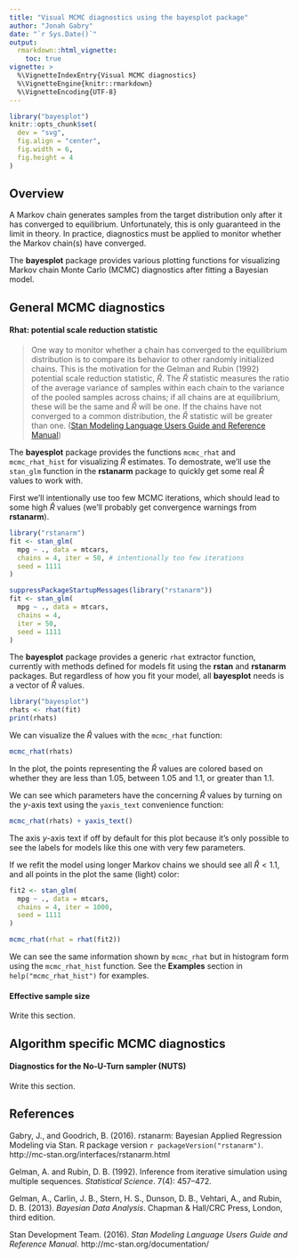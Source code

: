 ```yaml
---
title: "Visual MCMC diagnostics using the bayesplot package"
author: "Jonah Gabry"
date: "`r Sys.Date()`"
output: 
  rmarkdown::html_vignette:
    toc: true
vignette: >
  %\VignetteIndexEntry{Visual MCMC diagnostics}
  %\VignetteEngine{knitr::rmarkdown}
  %\VignetteEncoding{UTF-8}
---
```


```r
library("bayesplot")
knitr::opts_chunk$set(
  dev = "svg",
  fig.align = "center",
  fig.width = 6,
  fig.height = 4
)
```

## Overview

A Markov chain generates samples from the target distribution only after it has
converged to equilibrium. Unfortunately, this is only guaranteed in the limit
in theory. In practice, diagnostics must be applied to monitor whether the
Markov chain(s) have converged.

The __bayesplot__ package provides various plotting functions for visualizing 
Markov chain Monte Carlo (MCMC) diagnostics after fitting a Bayesian model.

## General MCMC diagnostics

#### Rhat: potential scale reduction statistic

> One way to monitor whether a chain has converged to the equilibrium distribution
is to compare its behavior to other randomly initialized chains. This is the 
motivation for the Gelman and Rubin (1992) potential scale reduction statistic, 
$\hat{R}$. The $\hat{R}$ statistic measures the ratio of the average variance of
samples within each chain to the variance of the pooled samples across chains;
if all chains are at equilibrium, these will be the same and $\hat{R}$ will be
one. If the chains have not converged to a common distribution, the $\hat{R}$
statistic will be greater than one. ([Stan Modeling Language Users Guide and Reference Manual](http://mc-stan.org/documentation/))

The **bayesplot** package provides the functions `mcmc_rhat` and
`mcmc_rhat_hist` for visualizing $\hat{R}$ estimates. To demostrate, 
we'll use the `stan_glm` function in the **rstanarm** package to quickly 
get some real $\hat{R}$ values to work with.

First we'll intentionally use too few MCMC iterations, which should 
lead to some high $\hat{R}$ values (we'll probably get convergence
warnings from **rstanarm**).

```r
library("rstanarm")
fit <- stan_glm(
  mpg ~ ., data = mtcars, 
  chains = 4, iter = 50, # intentionally too few iterations
  seed = 1111
)
```

```r
suppressPackageStartupMessages(library("rstanarm"))
fit <- stan_glm(
  mpg ~ ., data = mtcars, 
  chains = 4, 
  iter = 50,
  seed = 1111
)
```

The **bayesplot** package provides a generic `rhat` extractor function, 
currently with methods defined for models fit using the **rstan** and
**rstanarm** packages. But regardless of how you fit your model, all 
**bayesplot** needs is a vector of $\hat{R}$ values.

```r
library("bayesplot")
rhats <- rhat(fit)
print(rhats)
```

We can visualize the $\hat{R}$ values with the `mcmc_rhat` function:

```r
mcmc_rhat(rhats)
```

In the plot, the points representing the $\hat{R}$ values are colored based on
whether they are less than $1.05$, between $1.05$ and $1.1$, or greater than
$1.1$.

We can see which parameters have the concerning $\hat{R}$ values by turning
on the $y$-axis text using the `yaxis_text` convenience function:

```r
mcmc_rhat(rhats) + yaxis_text()
```

The axis $y$-axis text if off by default for this plot because it's only 
possible to see the labels for models like this one with very few parameters.

If we refit the model using longer Markov chains we should see all $\hat{R} <
1.1$, and all points in the plot the same (light) color:

```r
fit2 <- stan_glm(
  mpg ~ ., data = mtcars, 
  chains = 4, iter = 1000,
  seed = 1111
)

mcmc_rhat(rhat = rhat(fit2))
```



We can see the same information shown by `mcmc_rhat` but in histogram form using
the `mcmc_rhat_hist` function. See the **Examples** section in
`help("mcmc_rhat_hist")` for examples.


#### Effective sample size

Write this section.

## Algorithm specific MCMC diagnostics

#### Diagnostics for the No-U-Turn sampler (NUTS)

Write this section.



## References

Gabry, J., and Goodrich, B. (2016). rstanarm: Bayesian Applied Regression 
Modeling via Stan. R package version `r packageVersion("rstanarm")`.
http://mc-stan.org/interfaces/rstanarm.html

Gelman, A. and Rubin, D. B. (1992). Inference from iterative simulation using
multiple sequences. *Statistical Science*. 7(4): 457--472.

Gelman, A., Carlin, J. B., Stern, H. S., Dunson, D. B., Vehtari, A., and
Rubin, D. B. (2013). *Bayesian Data Analysis*. Chapman & Hall/CRC Press, London,
third edition.

Stan Development Team. (2016). *Stan Modeling Language Users
Guide and Reference Manual*. http://mc-stan.org/documentation/


